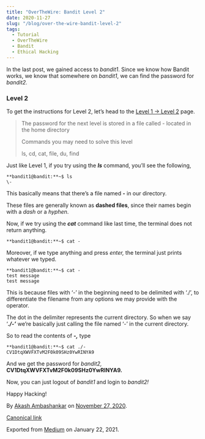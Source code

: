 ```yaml
---
title: "OverTheWire: Bandit Level 2"
date: 2020-11-27
slug: "/blog/over-the-wire-bandit-level-2"
tags:
  - Tutorial  
  - OverTheWire
  - Bandit
  - Ethical Hacking
---
```


In the last post, we gained access to _bandit1_. Since we know how Bandit works, we know that somewhere on _bandit1_, we can find the password for _bandit2._

### Level 2

To get the instructions for Level 2, let’s head to the [Level 1 → Level 2](https://overthewire.org/wargames/bandit/bandit2.html) page.

> The password for the next level is stored in a file called - located in the home directory
>
> Commands you may need to solve this level
>
> ls, cd, cat, file, du, find

Just like Level 1, if you try using the **_ls_** command, you’ll see the following,

```
**bandit1@bandit:**~$ ls  
\-
```

This basically means that there’s a file named **-** in our directory.

These files are generally known as **dashed files**, since their names begin with a _dash_ or a _hyphen_.

Now, if we try using the **_cat_** command like last time, the terminal does not return anything.

```
**bandit1@bandit:**~$ cat -
```

Moreover, if we type anything and press _enter,_ the terminal just prints whatever we typed.

```
**bandit1@bandit:**~$ cat -  
test message  
test message
```

This is because files with ‘-’ in the beginning need to be delimited with ‘./’, to differentiate the filename from any options we may provide with the operator.

The dot in the delimiter represents the current directory. So when we say ‘**_./-’_** we’re basically just calling the file named ‘-’ in the current directory.

So to read the contents of **_\-,_** type

```
**bandit1@bandit:**~$ cat ./-  
CV1DtqXWVFXTvM2F0k09SHz0YwRINYA9
```

And we get the password for _bandit2,_ **CV1DtqXWVFXTvM2F0k09SHz0YwRINYA9.**

Now, you can just logout of _bandit1_ and login to _bandit2!_

Happy Hacking!

By [Akash Ambashankar](https://medium.com/@akashambashankar) on [November 27, 2020](https://medium.com/p/f126b8f5993d).

[Canonical link](https://medium.com/@akashambashankar/overthewire-bandit-level-2-f126b8f5993d)

Exported from [Medium](https://medium.com) on January 22, 2021.